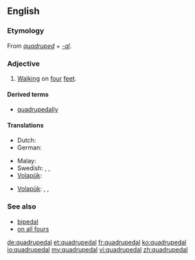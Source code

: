 ==English==

===Etymology===
From ''[[quadruped]]'' + ''[[-al]]''.

===Adjective===
{{en-adj|-}}

# [[walk|Walking]] on [[four]] [[feet]].

====Derived terms====
* [[quadrupedally]]

====Translations====
{{trans-top|walking on four feet}}
* Dutch: {{t|nl|viervoetig}}
* German: {{t|de|vierfüßig}}
{{trans-mid}}
* Malay: {{t|ms|berkaki empat}}
* Swedish: {{t+|sv|fyrbent}},  {{t+|sv|fyrfota}},  {{t+|sv|fyrfotad}}
* [[Volapük]]: {{t+|vo|folfutik}}
{{trans-bottom}}

{{trans-top|of or pertaining to a quadruped}}
* [[Volapük]]: {{qualifier|♂♀}} {{t|vo|folfutafik}}, {{qualifier|♂}} {{t|vo|hifolfutafik}}, {{qualifier|♀}} {{t|vo|jifolfutafik}}
{{trans-mid}}
{{trans-bottom}}

===See also===
* [[bipedal]]
* [[on all fours]]

[[de:quadrupedal]]
[[et:quadrupedal]]
[[fr:quadrupedal]]
[[ko:quadrupedal]]
[[io:quadrupedal]]
[[my:quadrupedal]]
[[vi:quadrupedal]]
[[zh:quadrupedal]]